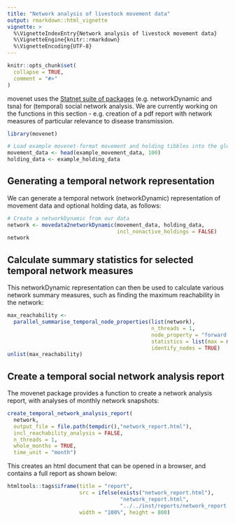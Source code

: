 ```yaml
---
title: "Network analysis of livestock movement data"
output: rmarkdown::html_vignette
vignette: >
  %\VignetteIndexEntry{Network analysis of livestock movement data}
  %\VignetteEngine{knitr::rmarkdown}
  %\VignetteEncoding{UTF-8}
---
```


```r
knitr::opts_chunk$set(
  collapse = TRUE,
  comment = "#>"
)
```
movenet uses the [Statnet suite of packages](https://statnet.org/packages/) (e.g. networkDynamic and tsna) for (temporal) social network analysis. We are currently working on the functions in this section - e.g. creation of a pdf report with network measures of particular relevance to disease transmission.

```r
library(movenet)

# Load example movenet-format movement and holding tibbles into the global environment:
movement_data <- head(example_movement_data, 100)
holding_data <- example_holding_data
```

## Generating a temporal network representation

We can generate a temporal network (networkDynamic) representation
of movement data and optional holding data, as follows:

```R
# Create a networkDynamic from our data
network <- movedata2networkDynamic(movement_data, holding_data,
                                   incl_nonactive_holdings = FALSE)
network
```

## Calculate summary statistics for selected temporal network measures

This networkDynamic representation can then be used to calculate various network
summary measures, such as finding the maximum reachability in the network:

```R
max_reachability <- 
  parallel_summarise_temporal_node_properties(list(network), 
                                              n_threads = 1,
                                              node_property = "forward reachability",
                                              statistics = list(max = max),
                                              identify_nodes = TRUE)
unlist(max_reachability)
```


## Create a temporal social network analysis report

The movenet package provides a function to create a network analysis report,
with analyses of monthly network snapshots:

```R
create_temporal_network_analysis_report(
  network,
  output_file = file.path(tempdir(),"network_report.html"),
  incl_reachability_analysis = FALSE,
  n_threads = 1,
  whole_months = TRUE,
  time_unit = "month")
```
This creates an html document that can be opened in a browser, and contains a
full report as shown below:

```R
htmltools::tags$iframe(title = "report",
                       src = ifelse(exists("network_report.html"), 
                                    "network_report.html",
                                    "../../inst/reports/network_report.html"),
                       width = "100%", height = 800)
```
